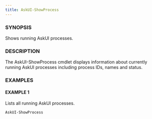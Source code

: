 ```yaml
---
title: AskUI-ShowProcess
---
```



### SYNOPSIS

Shows running AskUI processes.

### DESCRIPTION

The AskUI-ShowProcess cmdlet displays information about currently running AskUI processes
including process IDs, names and status.

### EXAMPLES

#### EXAMPLE 1

Lists all running AskUI processes.

```powershell
AskUI-ShowProcess
```

